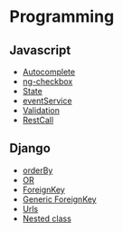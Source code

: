 = Programming =
== Javascript ==
* [[Autocomplete]]
* [[ng-checkbox]]
* [[State]]
* [[eventService]]
* [[Validation]]
* [[RestCall]]


== Django ==
* [[orderBy]]
* [[OR]]
* [[ForeignKey]]
* [[Generic ForeignKey]]
* [[Urls]]
* [[Nested class]]



